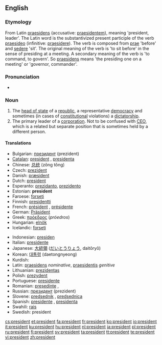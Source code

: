 {{see|président}}
==English==
{{wikipedia}}
===Etymology===
From Latin [[praesidens]] (accusative: [[praesidentem]]), meaning 'president, leader'. The Latin word is the substantivized present participle of the verb [[praesideo]] (infinitive: [[praesidere]]).  The verb is composed from [[prae]] 'before' and [[sedere]] 'sit'. The original meaning of the verb is 'to sit before' in the sense of presiding at a meeting. A secondary meaning of the verb is 'to command, to govern'. So [[praesidens]] means 'the presiding one on a meeting' or 'governor, commander'.

===Pronunciation===
*{{audio|en-us-president.ogg|Audio (US)}}

===Noun===
{{en-noun}}

# The [[head of state]] of a [[republic]], a representative [[democracy]] and sometimes (in cases of [[constitutional]] violations) a [[dictatorship]].
# The primary leader of a [[corporation]].  Not to be confused with [[CEO]], which is a related but separate position that is sometimes held by a different person.

====Translations====
{{top}}
*Bulgarian: [[президент]] (prezident) {{m}}
*[[Catalan]]: [[#Catalan|president]] {{m}}, [[presidenta]] {{f}}
*Chinese: [[总统]] (zǒng tǒng)
*Czech: [[prezident]] {{m}}
*Danish: [[præsident]] {{c}}
*Dutch: [[#Dutch|president]] {{m}}
*Esperanto: [[prezidanto]], [[prezidento]]
*Estonian: '''president'''
*Faroese: [[forseti]] {{m}}
*Finnish: [[presidentti]]
*French: [[président]] {{m}}, [[présidente]] {{f}}
*German: [[Präsident]] {{m}}
*Greek: [[πρόεδρος]] (''próedros'') {{c}}
*Hungarian: [[elnök]]
*Icelandic: [[forseti]] {{m}}
{{mid}}
*Indonesian: [[presiden]]
*Italian: [[presidente]] {{m}}
*Japanese: [[大統領]] ([[だいとうりょう]], daitōryō)
*Korean: [[대통령]] (daetongnyeong)
*Kurdish: {{KUchar|[[سه‌رۆک]]}}
*Latin: [[praesidens]] ''nominative'', [[praesidentis]] ''genitive''
*Lithuanian: [[prezidentas]] {{m}}
*Polish: [[prezydent]] {{m}}
*Portuguese: [[presidente]] {{m}}
*Romanian: [[preşedinte]] {{m}}, {{f}}
*Russian: [[президент]] (prezident) {{m}}
*Slovene: [[predsednik]] {{m}}, [[predsednica]] {{f}}
*Spanish: [[presidente]] {{m}}, [[presidenta]] {{f}}
*Swahili: [[rais]]
*Swedish: president {{c}}
{{bottom}}

[[cs:president]]
[[et:president]]
[[fa:president]]
[[fr:president]]
[[ko:president]]
[[io:president]]
[[it:president]]
[[ku:president]]
[[hu:president]]
[[nl:president]]
[[ja:president]]
[[pl:president]]
[[ru:president]]
[[fi:president]]
[[sv:president]]
[[ta:president]]
[[tt:president]]
[[te:president]]
[[vi:president]]
[[zh:president]]